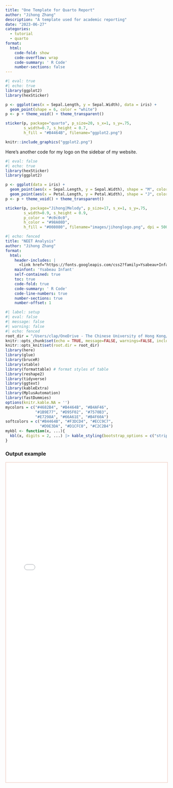 ```yaml
---
title: "One Template for Quarto Report"
author: "Jihong Zhang"
description: "A template used for academic reporting"
date: "2023-06-27"
categories: 
  - tutorial
  - quarto
format: 
  html: 
    code-fold: show
    code-overflow: wrap
    code-summary: ' R Code'
    number-sections: false
---
```


```r
#| eval: true
#| echo: true
library(ggplot2)
library(hexSticker)

p <- ggplot(aes(x = Sepal.Length, y = Sepal.Width), data = iris) + 
  geom_point(shape = 6, color = "white")
p <- p + theme_void() + theme_transparent()

sticker(p, package="quarto", p_size=20, s_x=1, s_y=.75, 
        s_width=0.7, s_height = 0.7,
        h_fill = "#B4464B", filename="ggplot2.png")

knitr::include_graphics("ggplot2.png")
```

Here's another code for my logo on the sidebar of my website.

```r
#| eval: false
#| echo: true 
library(hexSticker)
library(ggplot2)

p <- ggplot(data = iris) + 
  geom_point(aes(x = Sepal.Length, y = Sepal.Width), shape = "M", color = "white", size =8, alpha = 0.3) +
  geom_point(aes(x = Petal.Length, y = Petal.Width), shape = "J", color = "black", size =8, alpha = 0.3)
p <- p + theme_void() + theme_transparent()

sticker(p, package="Jihong|Melody", p_size=17, s_x=1, s_y=.75, 
        s_width=0.9, s_height = 0.9,
        p_color = "#c0c0c0",
        h_color = "#98A08D",
        h_fill = "#008080", filename="images/jihonglogo.png", dpi = 500)
```

``` yaml
#| echo: fenced
title: "NEET Analysis"
author: "Jihong Zhang"
format: 
  html:
    header-includes: |
      <link href="https://fonts.googleapis.com/css2?family=Ysabeau+Infant&display=swap" rel="stylesheet">
    mainfont: 'Ysabeau Infant'
    self-contained: true
    toc: true
    code-fold: true
    code-summary: ' R Code'
    code-line-numbers: true
    number-sections: true
    number-offset: 1
```

```r
#| label: setup
#| eval: false
#| message: false
#| warning: false
#| echo: fenced
root_dir = "/Users/clap/OneDrive - The Chinese University of Hong Kong/01_CLAP@JC/LatentClassModel"
knitr::opts_chunk$set(echo = TRUE, message=FALSE, warnings=FALSE, include = FALSE)
knitr::opts_knit$set(root.dir = root_dir)
library(here)
library(glue)
library(bruceR)
library(xtable)
library(formattable) # format styles of table 
library(reshape2)
library(tidyverse)
library(ggtext) 
library(kableExtra)
library(MplusAutomation)
library(fastDummies)
options(knitr.kable.NA = '')
mycolors = c("#4682B4", "#B4464B", "#B4AF46", 
             "#1B9E77", "#D95F02", "#7570B3",
             "#E7298A", "#66A61E", "#B4F60A")
softcolors = c("#B4464B", "#F3DCD4", "#ECC9C7", 
               "#D9E3DA", "#D1CFC0", "#C2C2B4")
mykbl <- function(x, ...){
  kbl(x, digits = 2, ...) |> kable_styling(bootstrap_options = c("striped", "condensed")) 
}
```

### Output example

```{=html}
<iframe width="100%" height="1000" src="data_Preparation_NEET0626.html" title="Quarto Documentation" style="border:2px solid #F3DCD4;"></iframe>
```
